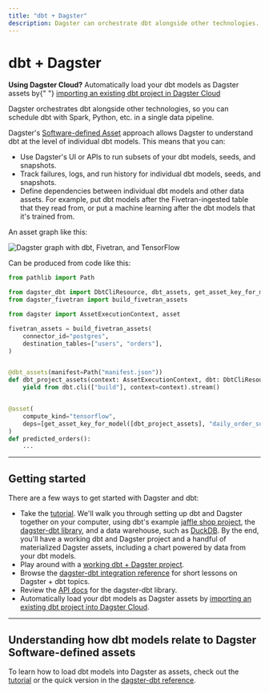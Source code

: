 ```yaml
---
title: "dbt + Dagster"
description: Dagster can orchestrate dbt alongside other technologies.
---
```


# dbt + Dagster

<Note>
  <b>Using Dagster Cloud?</b> Automatically load your dbt models as Dagster
  assets by{" "}
  <a
    target="_blank"
    href="https://dagster.cloud/signup?next=/prod/getting-started%3Ftab%3Dimport_dbt_core_project%26serverless%3D1"
  >
    importing an existing dbt project in Dagster Cloud
  </a>
</Note>

Dagster orchestrates dbt alongside other technologies, so you can schedule dbt with Spark, Python, etc. in a single data pipeline.

Dagster's [Software-defined Asset](/concepts/assets/software-defined-assets) approach allows Dagster to understand dbt at the level of individual dbt models. This means that you can:

- Use Dagster's UI or APIs to run subsets of your dbt models, seeds, and snapshots.
- Track failures, logs, and run history for individual dbt models, seeds, and snapshots.
- Define dependencies between individual dbt models and other data assets. For example, put dbt models after the Fivetran-ingested table that they read from, or put a machine learning after the dbt models that it's trained from.

An asset graph like this:

<!-- Note: This is also used in /getting-started/overview -->
<!-- ![Dagster graph with dbt, Fivetran, and TensorFlow](/images/integrations/dbt/dagster-dbt-fivetran-tensorflow.png) -->

<Image
alt="Dagster graph with dbt, Fivetran, and TensorFlow"
src="/images/integrations/dbt/dagster-dbt-fivetran-tensorflow.png"
width={1834}
height={1220}
/>

Can be produced from code like this:

```python file=/integrations/dbt/potemkin_dag_for_cover_image.py startafter=start endbefore=end
from pathlib import Path

from dagster_dbt import DbtCliResource, dbt_assets, get_asset_key_for_model
from dagster_fivetran import build_fivetran_assets

from dagster import AssetExecutionContext, asset

fivetran_assets = build_fivetran_assets(
    connector_id="postgres",
    destination_tables=["users", "orders"],
)


@dbt_assets(manifest=Path("manifest.json"))
def dbt_project_assets(context: AssetExecutionContext, dbt: DbtCliResource):
    yield from dbt.cli(["build"], context=context).stream()


@asset(
    compute_kind="tensorflow",
    deps=[get_asset_key_for_model([dbt_project_assets], "daily_order_summary")],
)
def predicted_orders():
    ...
```

---

## Getting started

There are a few ways to get started with Dagster and dbt:

- Take the [tutorial](/integrations/dbt/using-dbt-with-dagster). We'll walk you through setting up dbt and Dagster together on your computer, using dbt's example [jaffle shop project](https://github.com/dbt-labs/jaffle_shop), the [dagster-dbt library](/\_apidocs/libraries/dagster-dbt), and a data warehouse, such as [DuckDB](https://duckdb.org/). By the end, you'll have a working dbt and Dagster project and a handful of materialized Dagster assets, including a chart powered by data from your dbt models.
- Play around with a [working dbt + Dagster project](https://github.com/dagster-io/dagster/tree/master/examples/assets_dbt_python).
- Browse the [dagster-dbt integration reference](/integrations/dbt/reference) for short lessons on Dagster + dbt topics.
- Review the [API docs](/\_apidocs/libraries/dagster-dbt) for the dagster-dbt library.
- Automatically load your dbt models as Dagster assets by [importing an existing dbt project into Dagster Cloud](https://dagster.cloud/signup?next=/prod/getting-started%3Ftab%3Dimport_dbt_core_project%26serverless%3D1).

---

## Understanding how dbt models relate to Dagster Software-defined assets

<DbtModelAssetExplanation />

To learn how to load dbt models into Dagster as assets, check out the [tutorial](/integrations/dbt/using-dbt-with-dagster) or the quick version in the [dagster-dbt reference](/integrations/dbt/reference#loading-dbt-models-from-a-dbt-project).
